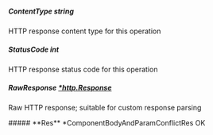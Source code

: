 
##### **ContentType** string
HTTP response content type for this operation

##### **StatusCode** int
HTTP response status code for this operation

##### **RawResponse** [*http.Response](https://pkg.go.dev/net/http#Response)
Raw HTTP response; suitable for custom response parsing

<Collapsible>
    ##### **Res** *ComponentBodyAndParamConflictRes
    OK
    <Collapsible.Break/>
    <ComponentBodyAndParamConflictRes/>
</Collapsible>

